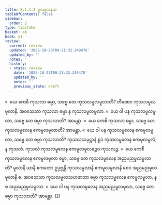 ```yaml
---
title: 2.1.1.2 မူလမူလနယ
tableOfContents: false
sidebar:
  order: 2
type: tipitaka
basket: ab
book: y1
review:
  current: review
  updated: '2025-10-23T09:21:32.249470'
  updated_by: ''
  notes: ''
  history:
  - state: review
    date: '2025-10-23T09:21:32.249470'
    updated_by: ''
    notes: ''
    previous_state: draft
---
```



<ReviewStatus review={frontmatter.review} showDetails={true} />

<HypothesisAnnotation frontmatter={frontmatter} />

<DynamicBreadcrumb />

<Division number="53" book="y1" e="ch" v="33" p="7">

<Paragraph number="110" book="y1">
»  ယေ ကေစိ ကုသလာ ဓမ္မာ, သဗ္ဗေ တေ ကုသလမူလမူလာတိ? တီဏေဝ ကုသလမူလမူလာနိ. အဝသေသာ ကုသလာ ဓမ္မာ န ကုသလမူလမူလာ.
</Paragraph>

<Paragraph number="111" book="y1">
«  ယေ ဝါ ပန ကုသလမူလမူလာ, သဗ္ဗေ တေ ဓမ္မာ ကုသလာတိ? အာမန္တာ.
</Paragraph>

</Division>
<Division number="54" book="y1" e="ch" v="33" p="7">

<Paragraph number="112" book="y1">
»  ယေ ကေစိ ကုသလာ ဓမ္မာ, သဗ္ဗေ တေ ကုသလမူလေန ဧကမူလမူလာတိ? အာမန္တာ.
</Paragraph>

<Paragraph number="113" book="y1">
«  ယေ ဝါ ပန ကုသလမူလေန ဧကမူလမူလာ, သဗ္ဗေ တေ ဓမ္မာ ကုသလာတိ?
</Paragraph>

<Paragraph number="114" book="y1">
ကုသလသမုဋ္ဌာနံ ရူပံ ကုသလမူလေန ဧကမူလမူလံ, န ကုသလံ. ကုသလံ ကုသလမူလေန ဧကမူလမူလဉ္စေဝ ကုသလဉ္စ.
</Paragraph>

</Division>
<Division number="55" book="y1" e="ch" v="33" p="7">

<Paragraph number="115" book="y1">
»  ယေ ကေစိ ကုသလမူလေန ဧကမူလမူလာ ဓမ္မာ, သဗ္ဗေ တေ ကုသလမူလေန အညမညမူလမူလာတိ?
</Paragraph>

<Paragraph number="116" book="y1">
မူလာနိ ယာနိ ဧကတော ဥပ္ပဇ္ဇန္တိ ကုသလမူလာနိ ဧကမူလမူလာနိ စေဝ အညမညမူလမူလာနိ စ. အဝသေသာ ကုသလမူလသဟဇာတာ ဓမ္မာ ကုသလမူလေန ဧကမူလမူလာ, န စ အညမညမူလမူလာ.
</Paragraph>

<Paragraph number="117" book="y1">
«  ယေ ဝါ ပန ကုသလမူလေန အညမညမူလမူလာ, သဗ္ဗေ တေ ဓမ္မာ ကုသလာတိ? အာမန္တာ. (2)
</Paragraph>
</Division>